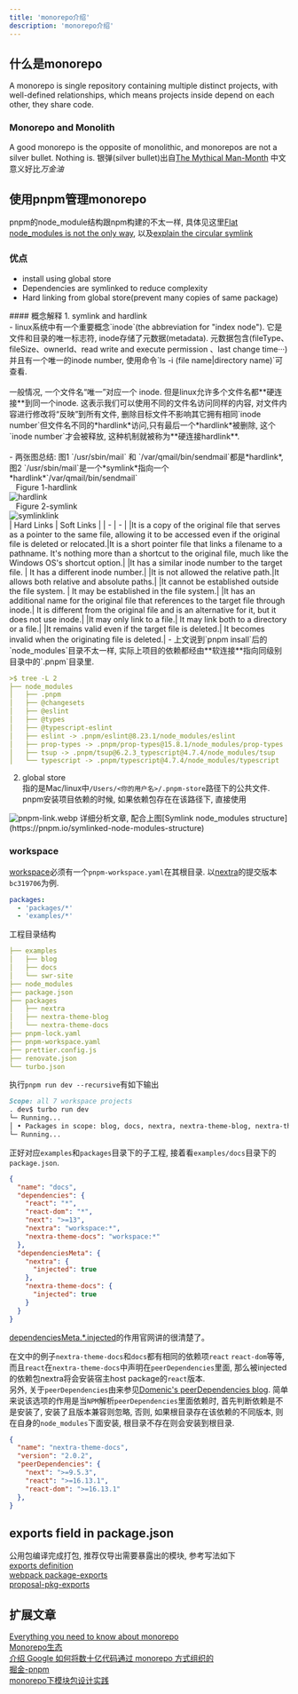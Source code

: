 ```yaml
---
title: 'monorepo介绍'
description: 'monorepo介绍'
---
```


## 什么是monorepo
A monorepo is single repository containing multiple distinct projects, with well-defined relationships, which means 
projects inside depend on each other, they share code.

### Monorepo and Monolith
A good monorepo is the opposite of monolithic, and monorepos are not a silver bullet. Nothing is.
<Callout>
  银弹(silver bullet)出自[The Mythical Man-Month](https://en.wikipedia.org/wiki/The_Mythical_Man-Month#No_silver_bullet)
  中文意义好比*万金油*
</Callout>

## 使用pnpm管理monorepo
pnpm的node_module结构跟npm构建的不太一样, 具体见这里[Flat node_modules is not the only way](https://pnpm.io/blog/2020/05/27/flat-node-modules-is-not-the-only-way), 以及[explain the circular symlink](https://github.com/pnpm/pnpm/discussions/4207)

### 优点
- install using global store
- Dependencies are symlinked to reduce complexity
- Hard linking from global store(prevent many copies of same package)
<Card>
  #### 概念解释
  1. symlink and hardlink <br/>
  - linux系统中有一个重要概念`inode`(the abbreviation for "index node").
  它是文件和目录的唯一标志符, inode存储了元数据(metadata). 元数据包含(fileType、fileSize、ownerId、read write and execute permission 、last change time···)
  并且有一个唯一的inode number, 使用命令`ls -i (file name|directory name)`可查看. <br/> <br/>
  一般情况, 一个文件名“唯一”对应一个 inode. 但是linux允许多个文件名都**硬连接**到同一个inode. 
  这表示我们可以使用不同的文件名访问同样的内容, 对文件内容进行修改将“反映”到所有文件, 删除目标文件不影响其它拥有相同`inode number`但文件名不同的*hardlink*访问,只有最后一个*hardlink*被删除, 这个`inode number`才会被释放, 这种机制就被称为**硬连接hardlink**.<br/> <br/>
  - 两张图总结: 图1 `/usr/sbin/mail` 和 `/var/qmail/bin/sendmail`都是*hardlink*, 图2 `/usr/sbin/mail`是一个*symlink*指向一个*hardlink*`/var/qmail/bin/sendmail`
  <div className="grid grid-cols-2 gap-4">
  <div>
    <div>&nbsp;&nbsp;&nbsp;Figure 1-hardlink</div>
    <Image src="/images/jsbundle/hardlink.webp" height={200} width={300} alt="hardlink" />
  </div>
  <div>
    <div>&nbsp;&nbsp;&nbsp;Figure 2-symlink</div>
    <Image src="/images/jsbundle/symlink.webp" height={200} width={300} alt="symlinklink" />
  </div>
</div>
| Hard Links | Soft Links |
| - | - |
|It is a copy of the original file that serves as a pointer to the same file, allowing it to be accessed even if the original file is deleted or relocated.|It is a short pointer file that links a filename to a pathname. It's nothing more than a shortcut to the original file, much like the Windows OS's shortcut option.|
|It has a similar inode number to the target file. | It has a different inode number.|
|It is not allowed the relative path.|It allows both relative and absolute paths.|
|It cannot be established outside the file system. | It may be established in the file system.|
|It has an additional name for the original file that references to the target file through inode.| It is different from the original file and is an alternative for it, but it does not use inode.|
|It may only link to a file.|	It may link both to a directory or a file.|
|It remains valid even if the target file is deleted.| 	It becomes invalid when the originating file is deleted.|
  - 上文说到`pnpm insall`后的`node_modules`目录不太一样, 实际上项目的依赖都经由**软连接**指向同级别目录中的`.pnpm`目录里. 

```yaml
>$ tree -L 2
├── node_modules
│   ├── .pnpm
│   ├── @changesets
│   ├── @eslint
│   ├── @types
│   ├── @typescript-eslint
│   ├── eslint -> .pnpm/eslint@8.23.1/node_modules/eslint
│   ├── prop-types -> .pnpm/prop-types@15.8.1/node_modules/prop-types
│   ├── tsup -> .pnpm/tsup@6.2.3_typescript@4.7.4/node_modules/tsup
│   └── typescript -> .pnpm/typescript@4.7.4/node_modules/typescript
```
  2. global store <br/>
  指的是Mac/linux中`/Users/<你的用户名>/.pnpm-store`路径下的公共文件. pnpm安装项目依赖的时候, 如果依赖包存在在该路径下, 直接使用
  <Image src="/images/jsbundle/pnpm-link.webp" height={400} width={700} alt="pnpm-link.webp"/>
  详细分析文章, 配合上图[Symlink node_modules structure](https://pnpm.io/symlinked-node-modules-structure)
</Card> 

### workspace
[workspace](https://pnpm.io/workspaces)必须有一个`pnpm-workspace.yaml`在其根目录. 以[nextra](https://github.com/shuding/nextra)的提交版本`bc319706`为例. 

```yaml title="pnpm-workspace.yaml"
packages:
  - 'packages/*'
  - 'examples/*'
```
工程目录结构
```yaml
├── examples
│   ├── blog
│   ├── docs
│   └── swr-site
├── node_modules
├── package.json
├── packages
│   ├── nextra
│   ├── nextra-theme-blog
│   └── nextra-theme-docs
├── pnpm-lock.yaml
├── pnpm-workspace.yaml
├── prettier.config.js
├── renovate.json
└── turbo.json
```
执行`pnpm run dev --recursive`有如下输出
```md
Scope: all 7 workspace projects
. dev$ turbo run dev
└─ Running...
│ • Packages in scope: blog, docs, nextra, nextra-theme-blog, nextra-theme-docs, swr-site
└─ Running...
```
正好对应`examples`和`packages`目录下的子工程, 接着看`examples/docs`目录下的`package.json`.
```json showLinesNumbers {6-7}
{
  "name": "docs",
  "dependencies": {
    "react": "*",
    "react-dom": "*",
    "next": ">=13",
    "nextra": "workspace:*",
    "nextra-theme-docs": "workspace:*"
  },
  "dependenciesMeta": {
    "nextra": {
      "injected": true
    },
    "nextra-theme-docs": {
      "injected": true
    }
  }
}
```
[dependenciesMeta.*.injected](https://pnpm.io/package_json#dependenciesmetainjected)的作用官网讲的很清楚了。 

在文中的例子`nextra-theme-docs`和`docs`都有相同的依赖项`react` `react-dom`等等, 而且`react`在`nextra-theme-docs`中声明在`peerDependencies`里面, 
那么被injected的依赖包nextra将会安装宿主host package的`react`版本. <br/>
另外, 关于`peerDependencies`由来参见[Domenic's peerDependencies blog](https://nodejs.org/es/blog/npm/peer-dependencies/). 
 简单来说该选项的作用是当`NPM`解析`peerDependencies`里面依赖时, 首先判断依赖是不是安装了, 安装了且版本兼容则忽略, 否则, 如果根目录存在该依赖的不同版本, 则在自身的`node_modules`下面安装, 根目录不存在则会安装到根目录.

```json
{
  "name": "nextra-theme-docs",
  "version": "2.0.2",
  "peerDependencies": {
    "next": ">=9.5.3",
    "react": ">=16.13.1",
    "react-dom": ">=16.13.1"
  },
}
```
## exports field in package.json
公用包编译完成打包, 推荐仅导出需要暴露出的模块, 参考写法如下<br/>
[exports definition](https://nodejs.org/api/packages.html#exports) <br/>
[webpack package-exports](https://webpack.js.org/guides/package-exports/) <br/>
[proposal-pkg-exports](https://github.com/jkrems/proposal-pkg-exports/) <br/>
## 扩展文章
[Everything you need to know about monorepo](https://monorepo.tools/) <br/>
[Monorepo生态](https://github.com/korfuri/awesome-monorepo) <br/>
[介绍 Google 如何将数十亿代码通过 monorepo 方式组织的](https://dl.acm.org/doi/pdf/10.1145/2854146) <br/>
[掘金-pnpm](https://juejin.cn/post/7053340250210795557) <br/>
[monorepo下模块包设计实践](https://zhuanlan.zhihu.com/p/456483953)



